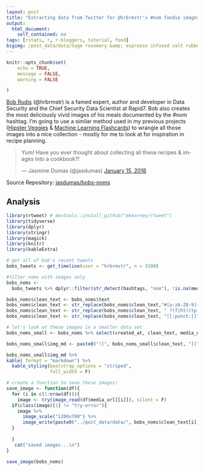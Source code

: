 ```yaml
---
layout: post
title: "Extracting data from Twitter for @hrbrmstr's #nom foodie images"
output: 
  html_document: 
    self_contained: no
tags: [rstats, r, r-bloggers, tutorial, food]
bigimg: /post_data/data/Sage rosemary &amp; espresso infused salt rubbed roast lamb. Goose fat roasted potatoes _almost _ done .jpg
---
```




```r
knitr::opts_chunk$set(
	echo = TRUE,
	message = FALSE,
	warning = FALSE

)
```

[Bob Rudis](https://rud.is/) (@hrbrmstr) is a famed expert, author and developer in Data Security and the Chief Security Data Scientist at Rapid7. Bob also creates the most deliciously vivid images of his meals documented by the #nom hashtag. I'm going to use a similar method used in my previous projects ([Hipster Veggies](https://github.com/jasdumas/hipster-veggies) & [Machine Learning Flashcards](https://jasdumas.github.io/2017-05-02-twitter-ml-flashcards/)) to wrangle all those images into a nice collection - mostly for me to look at for inspiration in recipe planning.

<blockquote class="twitter-tweet" data-lang="en"><p lang="en" dir="ltr">Yum! Have you ever thought about collecting all these recipes &amp; images into a cookbook?!</p>&mdash; Jasmine Dumas (@jasdumas) <a href="https://twitter.com/jasdumas/status/952971103990898689?ref_src=twsrc%5Etfw">January 15, 2018</a></blockquote>
<script async src="https://platform.twitter.com/widgets.js" charset="utf-8"></script>

Source Repository: [jasdumas/bobs-noms](https://github.com/jasdumas/bobs-noms)

## Analysis

```r
library(rtweet) # devtools::install_github("mkearney/rtweet")
library(tidyverse)
library(dplyr)
library(stringr)
library(magick)
library(knitr)
library(kableExtra)
```


```r
# get all of bob's recent tweets
bobs_tweets <- get_timeline(user = "hrbrmstr", n = 3200)

#filter noms with images only
bobs_noms <- 
  bobs_tweets %>% dplyr::filter(str_detect(hashtags, "nom"), !is.na(media_url))
```


```r
bobs_noms$clean_text <- bobs_noms$text
bobs_noms$clean_text <- str_replace(bobs_noms$clean_text,"#[a-zA-Z0-9]{1,}", "") # remove the hashtag
bobs_noms$clean_text <- str_replace(bobs_noms$clean_text, " ?(f|ht)(tp)(s?)(://)(.*)[.|/](.*)", "") # remove the url link
bobs_noms$clean_text <- str_replace(bobs_noms$clean_text, "[[:punct:]]", "") # remove punctuation
```


```r
# let's look at these images in a smaller data set
bobs_noms_small <- bobs_noms %>% select(created_at, clean_text, media_url)

bobs_noms_small$img_md <- paste0("![", bobs_noms_small$clean_text, "](", bobs_noms_small$media_url, ")")
```

```r
bobs_noms_small$img_md %>% 
kable( format = "markdown") %>%
  kable_styling(bootstrap_options = "striped", 
                full_width = F) 
```

```r
# create a function to save these images!
save_image <- function(df){
  for (i in c(1:nrow(df))){
    image <- try(image_read(df$media_url[[i]]), silent = F)
  if(class(image)[1] != "try-error"){
    image %>%
      image_scale("1200x700") %>%
      image_write(paste0("../post_data/data/", bobs_noms$clean_text[i],".jpg"))
  }
 
  }
   cat("saved images...\n")
}

save_image(bobs_noms)
```